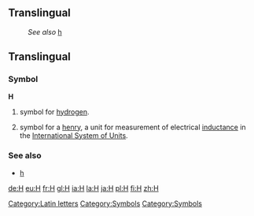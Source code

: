 ==Translingual==
:''See also'' [[h]]
==Translingual==
===Symbol===
'''H'''
#{{chemistry}} symbol for [[hydrogen]].
#{{Physics}} symbol for a [[henry]], a unit for measurement of electrical [[inductance]] in the [[International System of Units]].

[[Category:Latin letters]]
[[Category:Symbols]]

===See also===
*[[h]]
[[Category:Symbols]]

[[de:H]]
[[eu:H]]
[[fr:H]]
[[gl:H]]
[[ia:H]]
[[la:H]]
[[ja:H]]
[[pl:H]]
[[fi:H]]
[[zh:H]]